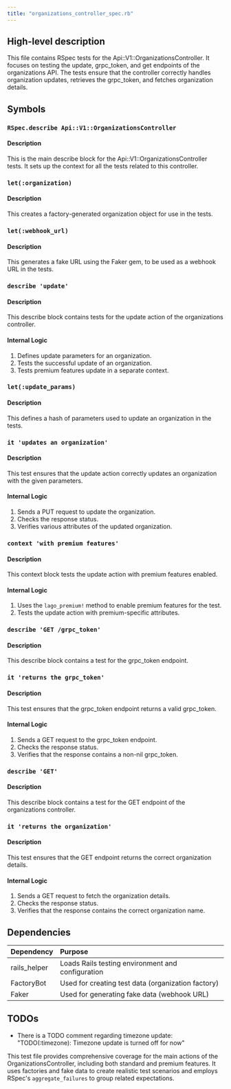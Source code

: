 ```yaml
---
title: "organizations_controller_spec.rb"
---
```


## High-level description
This file contains RSpec tests for the Api::V1::OrganizationsController. It focuses on testing the update, grpc_token, and get endpoints of the organizations API. The tests ensure that the controller correctly handles organization updates, retrieves the grpc_token, and fetches organization details.

## Symbols

### `RSpec.describe Api::V1::OrganizationsController`
#### Description
This is the main describe block for the Api::V1::OrganizationsController tests. It sets up the context for all the tests related to this controller.

### `let(:organization)`
#### Description
This creates a factory-generated organization object for use in the tests.

### `let(:webhook_url)`
#### Description
This generates a fake URL using the Faker gem, to be used as a webhook URL in the tests.

### `describe 'update'`
#### Description
This describe block contains tests for the update action of the organizations controller.

#### Internal Logic
1. Defines update parameters for an organization.
2. Tests the successful update of an organization.
3. Tests premium features update in a separate context.

### `let(:update_params)`
#### Description
This defines a hash of parameters used to update an organization in the tests.

### `it 'updates an organization'`
#### Description
This test ensures that the update action correctly updates an organization with the given parameters.

#### Internal Logic
1. Sends a PUT request to update the organization.
2. Checks the response status.
3. Verifies various attributes of the updated organization.

### `context 'with premium features'`
#### Description
This context block tests the update action with premium features enabled.

#### Internal Logic
1. Uses the `lago_premium!` method to enable premium features for the test.
2. Tests the update action with premium-specific attributes.

### `describe 'GET /grpc_token'`
#### Description
This describe block contains a test for the grpc_token endpoint.

### `it 'returns the grpc_token'`
#### Description
This test ensures that the grpc_token endpoint returns a valid grpc_token.

#### Internal Logic
1. Sends a GET request to the grpc_token endpoint.
2. Checks the response status.
3. Verifies that the response contains a non-nil grpc_token.

### `describe 'GET'`
#### Description
This describe block contains a test for the GET endpoint of the organizations controller.

### `it 'returns the organization'`
#### Description
This test ensures that the GET endpoint returns the correct organization details.

#### Internal Logic
1. Sends a GET request to fetch the organization details.
2. Checks the response status.
3. Verifies that the response contains the correct organization name.

## Dependencies
| Dependency | Purpose |
|:-----------|:--------|
| rails_helper | Loads Rails testing environment and configuration |
| FactoryBot | Used for creating test data (organization factory) |
| Faker | Used for generating fake data (webhook URL) |

## TODOs
- There is a TODO comment regarding timezone update: "TODO(:timezone): Timezone update is turned off for now"

This test file provides comprehensive coverage for the main actions of the OrganizationsController, including both standard and premium features. It uses factories and fake data to create realistic test scenarios and employs RSpec's `aggregate_failures` to group related expectations.